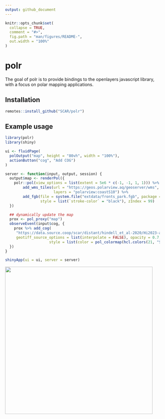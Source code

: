 ```yaml
---
output: github_document
---
```


<!-- README.md is generated from README.Rmd. Please edit that file -->

```r
knitr::opts_chunk$set(
  collapse = TRUE,
  comment = "#>",
  fig.path = "man/figures/README-",
  out.width = "100%"
)
```

# polr

<!-- badges: start -->
<!-- badges: end -->

The goal of polr is to provide bindings to the openlayers javascript library, with a focus on polar mapping applications.

## Installation

``` r
remotes::install_github("SCAR/polr")

```

## Example usage

```r
library(polr)
library(shiny)

ui <- fluidPage(
  polOutput("map", height = "80vh", width = "100%"),
  actionButton("cog", "Add COG")
)

server <- function(input, output, session) {
  output$map <- renderPol({
    polr::pol(view_options = list(extent = 5e6 * c(-1, -1, 1, 1))) %>%
        add_wms_tiles(url = "https://geos.polarview.aq/geoserver/wms",
                      layers = "polarview:coastS10") %>%
        add_fgb(file = system.file("extdata/fronts_park.fgb", package = "polr"),
                style = list(`stroke-color` = "black"), zIndex = 99)
  })

  ## dynamically update the map
  prox <- pol_proxy("map")
  observeEvent(input$cog, {
    prox %>% add_cog(
     "https://data.source.coop/scar/distant/hindell_et_al-2020/Hi2023-aes_colony_weighted_cog.tif",
     geotiff_source_options = list(interpolate = FALSE), opacity = 0.7,
                    style = list(color = pol_colormap(hcl.colors(21, "Spectral", rev = TRUE))))
  })
}

shinyApp(ui = ui, server = server)

```

<img src = "man/figures/polr-screenshot.png" style = "width:50vw;" />

